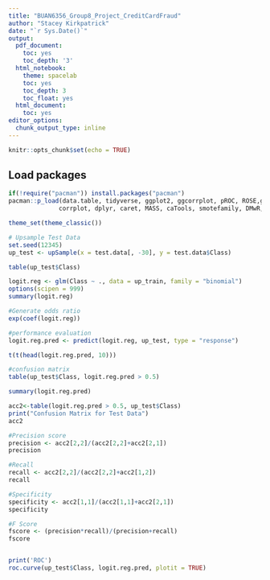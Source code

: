 ```yaml
---
title: "BUAN6356_Group8_Project_CreditCardFraud"
author: "Stacey Kirkpatrick"
date: "`r Sys.Date()`"
output:
  pdf_document:
    toc: yes
    toc_depth: '3'
  html_notebook:
    theme: spacelab
    toc: yes
    toc_depth: 3
    toc_float: yes
  html_document:
    toc: yes
editor_options:
  chunk_output_type: inline
---
```


```r
knitr::opts_chunk$set(echo = TRUE)
```
## Load packages

```r

if(!require("pacman")) install.packages("pacman")
pacman::p_load(data.table, tidyverse, ggplot2, ggcorrplot, pROC, ROSE,gains,
              corrplot, dplyr, caret, MASS, caTools, smotefamily, DMwR, rpart)

theme_set(theme_classic())
```

```r

# Upsample Test Data
set.seed(12345)
up_test <- upSample(x = test.data[, -30], y = test.data$Class)

table(up_test$Class)

logit.reg <- glm(Class ~ ., data = up_train, family = "binomial")
options(scipen = 999) 
summary(logit.reg)

#Generate odds ratio
exp(coef(logit.reg))

#performance evaluation
logit.reg.pred <- predict(logit.reg, up_test, type = "response")

t(t(head(logit.reg.pred, 10)))

#confusion matrix
table(up_test$Class, logit.reg.pred > 0.5)

summary(logit.reg.pred)

acc2<-table(logit.reg.pred > 0.5, up_test$Class)
print("Confusion Matrix for Test Data")
acc2

#Precision score 
precision <- acc2[2,2]/(acc2[2,2]+acc2[2,1])
precision

#Recall
recall <- acc2[2,2]/(acc2[2,2]+acc2[1,2])
recall

#Specificity
specificity <- acc2[1,1]/(acc2[1,1]+acc2[2,1])
specificity

#F Score
fscore <- (precision*recall)/(precision+recall)
fscore


print('ROC')
roc.curve(up_test$Class, logit.reg.pred, plotit = TRUE)

```

